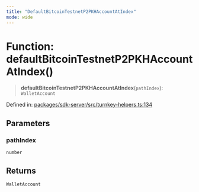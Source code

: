 ```yaml
---
title: "DefaultBitcoinTestnetP2PKHAccountAtIndex"
mode: wide
---
```

  
# Function: defaultBitcoinTestnetP2PKHAccountAtIndex()

> **defaultBitcoinTestnetP2PKHAccountAtIndex**(`pathIndex`): `WalletAccount`

Defined in: [packages/sdk-server/src/turnkey-helpers.ts:134](https://github.com/tkhq/sdk/blob/ee72856c3f450731d7501ab05001215768b71500/packages/sdk-server/src/turnkey-helpers.ts#L134)

## Parameters

### pathIndex

`number`

## Returns

`WalletAccount`
